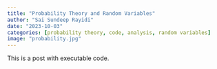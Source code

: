 ```yaml
---
title: "Probability Theory and Random Variables"
author: "Sai Sundeep Rayidi"
date: "2023-10-03"
categories: [probability theory, code, analysis, random variables]
image: "probability.jpg"
---
```


This is a post with executable code.
